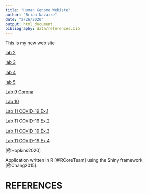 ```yaml
---
title: "Human Genome Webiste"
author: "Brian Nazaire"
date: "2/26/2020"
output: html_document
bibliography: data/references.bib
---
```


This is my new web site

[lab 2](Lab-2b.html)

[lab 3](Lab-3--Html-.html)

[lab 4](Lab4Official.html)

[lab 5](Lab-5--Mark-.html)

[Lab 9 Corona](COVID-19-data-Lab.html)

[Lab 10](Lab_10.html) 

[Lab 11 COVID-19 Ex.1](https://brian-genome.shinyapps.io/genome-analysis/)


[Lab 11 COVID-19 Ex.2](https://brian-genome.shinyapps.io/Exercise2Lab11/)


[Lab 11 COVID-19 Ex.3](https://brian-genome.shinyapps.io/Lab-11-3/)


[Lab 11 COVID-19 Ex.4](https://brian-genome.shinyapps.io/Lab11-4/)

[@Hopkins2020]

Application written in R [@RCoreTeam] using the Shiny framework [@Chang2015].

# REFERENCES
